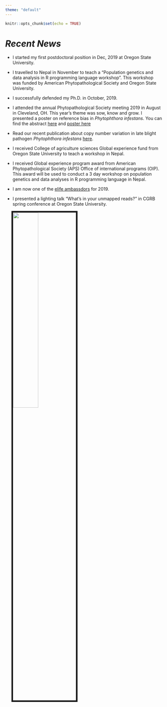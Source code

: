 ```yaml
---
theme: "default"
---
```


```r
knitr::opts_chunk$set(echo = TRUE)
```

# *Recent News*

* I started my first postdoctoral position in Dec, 2019 at Oregon State University.

* I travelled to Nepal in November to teach a "Population genetics and data analysis in R programming language workshop". This workshop was funded by American Phytopathological Society and Oregon State University.

* I successfully defended my Ph.D. in October, 2019.

* I attended the annual Phytopathological Society meeting 2019 in August in Cleveland, OH. This year's theme was sow, know and grow. I presented a poster on reference bias in *Phytophthora infestans*. You can find the abstract [here](https://apsnet.confex.com/apsnet/2019/meetingapp.cgi/Paper/14383) and [poster here](APS_2019_ShankarPoster.pdf)

* Read our recent publication about copy number variation in late blight pathogen *Phytophthora infestans* [here](https://www.biorxiv.org/content/10.1101/633701v1).

* I received College of agriculture sciences Global experience fund from Oregon State University to teach a workshop in Nepal. 

* I received Global experience program award from American Phytopathological Society (APS) Office of international programs (OIP). This award will be used to conduct a 3 day workshop on population genetics and data analyses in R programming language in Nepal.

* I am now one of the [elife ambassdors](https://elifesciences.org/inside-elife/a946c355/elife-community-ambassadors-243-volunteers-join-the-programme-in-2019) for 2019. 

* I presented a lighting talk "What's in your unmapped reads?" in CGRB spring conference at Oregon State University.


<img src="cgrb.png" style="width:40%; border:5px solid; margin-left: 20px" align="left">
